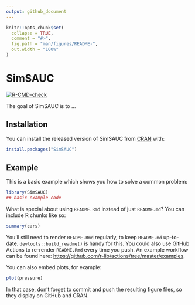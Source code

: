 ```yaml
---
output: github_document
---
```


<!-- README.md is generated from README.Rmd. Please edit that file -->

```r
knitr::opts_chunk$set(
  collapse = TRUE,
  comment = "#>",
  fig.path = "man/figures/README-",
  out.width = "100%"
)
```

# SimSAUC

<!-- badges: start -->
[![R-CMD-check](https://github.com/yi522/SimSAUC/workflows/R-CMD-check/badge.svg)](https://github.com/yi522/SimSAUC/actions)
<!-- badges: end -->

The goal of SimSAUC is to ...

## Installation

You can install the released version of SimSAUC from [CRAN](https://CRAN.R-project.org) with:

``` r
install.packages("SimSAUC")
```

## Example

This is a basic example which shows you how to solve a common problem:

```r
library(SimSAUC)
## basic example code
```

What is special about using `README.Rmd` instead of just `README.md`? You can include R chunks like so:

```r
summary(cars)
```

You'll still need to render `README.Rmd` regularly, to keep `README.md` up-to-date. `devtools::build_readme()` is handy for this. You could also use GitHub Actions to re-render `README.Rmd` every time you push. An example workflow can be found here: <https://github.com/r-lib/actions/tree/master/examples>.

You can also embed plots, for example:

```r
plot(pressure)
```

In that case, don't forget to commit and push the resulting figure files, so they display on GitHub and CRAN.
